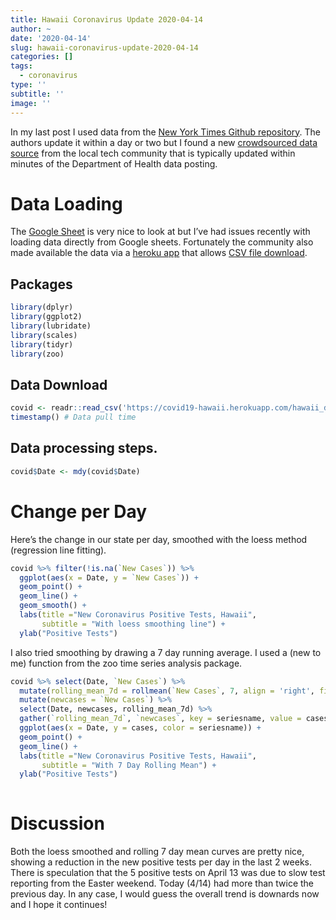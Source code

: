 ```yaml
---
title: Hawaii Coronavirus Update 2020-04-14
author: ~
date: '2020-04-14'
slug: hawaii-coronavirus-update-2020-04-14
categories: []
tags: 
  - coronavirus
type: ''
subtitle: ''
image: ''
---
```


In my last post I used data from the [New York Times Github repository](https://github.com/nytimes/covid-19-data). The authors update it within a day or two but I found a new [crowdsourced data source](https://docs.google.com/spreadsheets/d/1WTUg75_mm35Z2C6PQd5AOKtVeSNfci5Mp0G_pgYTqQI/edit#gid=0) from the local tech community that is typically updated within minutes of the Department of Health data posting. 

# Data Loading 
The [Google Sheet](https://docs.google.com/spreadsheets/d/1WTUg75_mm35Z2C6PQd5AOKtVeSNfci5Mp0G_pgYTqQI/edit#gid=0) is very nice to look at but I've had issues recently with loading data directly from Google sheets.  Fortunately the community also made available the data via a [heroku app](https://covid19-hawaii.herokuapp.com/) that allows [CSV file download](https://covid19-hawaii.herokuapp.com/hawaii_daily.sqlite/hawaii_daily?_format=csv&_size=max).

## Packages
```r
library(dplyr)
library(ggplot2)
library(lubridate)
library(scales)
library(tidyr)
library(zoo)
```

## Data Download
```r
covid <- readr::read_csv('https://covid19-hawaii.herokuapp.com/hawaii_daily.sqlite/hawaii_daily?_format=csv&_size=max')
timestamp() # Data pull time
```


## Data processing steps.
```r
covid$Date <- mdy(covid$Date)
```


# Change per Day
Here's the change in our state per day, smoothed with the loess method (regression line fitting).

```r
covid %>% filter(!is.na(`New Cases`)) %>%
  ggplot(aes(x = Date, y = `New Cases`)) + 
  geom_point() +
  geom_line() + 
  geom_smooth() +
  labs(title ="New Coronavirus Positive Tests, Hawaii",
       subtitle = "With loess smoothing line") +
  ylab("Positive Tests")
```

I also tried smoothing by drawing a 7 day running average. I used a (new to me) function from the zoo time series analysis package. 

```r
covid %>% select(Date, `New Cases`) %>%
  mutate(rolling_mean_7d = rollmean(`New Cases`, 7, align = 'right', fill = NA)) %>% 
  mutate(newcases = `New Cases`) %>%
  select(Date, newcases, rolling_mean_7d) %>%
  gather(`rolling_mean_7d`, `newcases`, key = seriesname, value = cases) %>%
  ggplot(aes(x = Date, y = cases, color = seriesname)) + 
  geom_point() +
  geom_line() +
  labs(title ="New Coronavirus Positive Tests, Hawaii",
       subtitle = "With 7 Day Rolling Mean") +
  ylab("Positive Tests")
  
```

# Discussion
Both the loess smoothed and rolling 7 day mean curves are pretty nice, showing a reduction in the new positive tests per day in the last 2 weeks. There is speculation that the 5 positive tests on April 13 was due to slow test reporting from the Easter weekend. Today (4/14) had more than twice the previous day. In any case, I would guess the overall trend is downards now and I hope it continues!